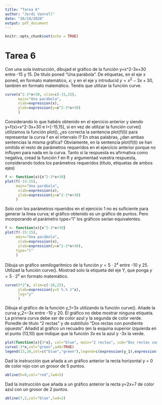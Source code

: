 ```yaml
---
title: "Tarea 6"
author: "Jordi Vanrell"
date: "26/10/2020"
output: pdf_document
---
```


```r
knitr::opts_chunk$set(echo = TRUE)
```

# Tarea 6

Con una sola instrucción, dibujad el gráfico de la función y=x^2-3x+30 entre -15 y 15. De título poned "Una parábola". De etiquetas, en el eje x poned, en formato matemático, $x$; y en el eje y introducid $y=x^2-3x+30$, también en formato matemático. Tenéis que utilizar la función curve.

```r
curve(x^2-3*x+30, xlim=c(-15,15), 
      main="Una parábola",
      xlab=expression(x),
      ylab=expression(y=x^2-3*x+30)
      )
```

Considerando lo que habéis obtenido en el ejercicio anterior y siendo y=f(x)=x^2-3x+30 e I=[-15,15], si en vez de utilizar la función curve() utilizamos la función plot(), ¿es correcta la sentencia plot(f(I)) para representar la curva f en el intervalo I? En otras palabras, ¿dan ambas sentencias la misma gráfica? Obviamente, en la sentencia plot(f(I)) se han omitido el resto de parámetros requeridos en el ejercicio anterior porque no influyen para nada en la curva. Tanto si la respuesta es afirmativa como negativa, cread la función f en R y argumentad vuestra respuesta, considerando todos los parámetros requeridos (título, etiquetas de ambos ejes)

```r
f <- function(x){x^2-3*x+30}
plot(f(-15:15), 
     main="Una parábola",
      xlab=expression(x),
      ylab=expression(y=x^2-3*x+30)
     )
```

Solo con los parámetros rqueridos en el ejercicio 1 no es suficiente para generar la línea curva; el gráfico obtenido es un gráfico de puntos. Pero incorporando el parámetro type="l" los gráficos serían equivalentes.

```r
f <- function(x){x^2-3*x+30}
plot(f(-15:15), 
     main="Una parábola",
      xlab=expression(x),
      ylab=expression(y=x^2-3*x+30),
     type="l"
     )
```

Dibuja un gráfico semilogarítmico de la función $y=5\cdot 2^x$ entre -10 y 25. Utilizad la función curve(). Mostrad solo la etiqueta del eje Y, que ponga $y=5\cdot 2^x$ en formato matemático.

```r
curve(5*2^x, xlim=c(-10,25), 
      ylab=expression(y=5 %.% 2^x),
      log="y"
      )
```

Dibuja el gráfico de la función y_1=3x utilizando la función curve(). Añade la curva y_2=-3x entre -10 y 20. El gráfico no debe mostrar ninguna etiqueta. La primera curva debe ser de color azul y la segunda de color verde. Ponedle de título "2 rectas" y de subtiítulo "Dos rectas con pondiente opuesto". Añadid al gráfico un recuadro (en la esquina superior izquierda en el punto (13,10) que indique que la función 3x es la azul y -3x la verde.

```r
plot(function(x){3*x}, col="blue", main="2 rectas", sub="Dos rectas con pendiente opuesto",ylab="",xlab="",xlim=c(-10,20))
curve(-3*x,col="green",add=TRUE)
legend(13,10,col=c("blue","green"),legend=c(expression(y_1),expression(y_2)),lwd=1)
```

Dad la instrucción que añada a un gráfico anterior la recta horizontal y = 0 de color rojo con un  grosor de 5 puntos.

```r
abline(h=0,col="red",lwd=5)
```

Dad la instrucción que añada a un gráfico anterior la recta y=2x+7 de color azul con un grosor de 2 puntos.

```r
abline(7,2,col="blue",lwd=2)
```

